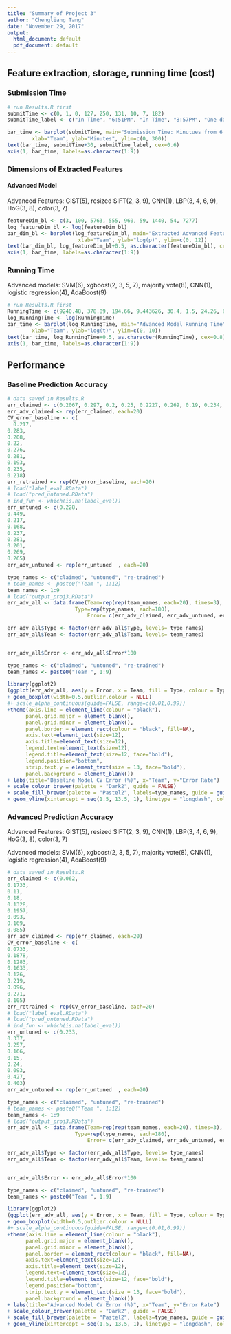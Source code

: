 ```yaml
---
title: "Summary of Project 3"
author: "Chengliang Tang"
date: "November 29, 2017"
output:
  html_document: default
  pdf_document: default
---
```


## Feature extraction, storage, running time (cost)

### Submission Time
```r
# run Results.R first
submitTime <- c(0, 1, 0, 127, 250, 131, 10, 7, 182)
submitTime_label <- c("In Time", "6:51PM", "In Time", "8:57PM", "One day later", "9:01PM", "7:00PM", "6:57PM", "9:52PM")

bar_time <- barplot(submitTime, main="Submission Time: Minutues from 6:50 PM",
        xlab="Team", ylab="Minutes", ylim=c(0, 300))
text(bar_time, submitTime+30, submitTime_label, cex=0.6)
axis(1, bar_time, labels=as.character(1:9))
```

### Dimensions of Extracted Features
#### Advanced Model
Advanced Features: GIST(5), resized SIFT(2, 3, 9), CNN(1), LBP(3, 4, 6, 9), HoG(3, 8), color(3, 7)
```r
featureDim_bl <- c(3, 100, 5763, 555, 960, 59, 1440, 54, 7277)
log_featureDim_bl <- log(featureDim_bl)
bar_dim_bl <- barplot(log_featureDim_bl, main="Extracted Advanced Feature Dimensions",
                       xlab="Team", ylab="log(p)", ylim=c(0, 12))
text(bar_dim_bl, log_featureDim_bl+0.5, as.character(featureDim_bl), cex=0.8)
axis(1, bar_time, labels=as.character(1:9))
```

### Running Time
Advanced models: SVM(6), xgboost(2, 3, 5, 7), majority vote(8), CNN(1), logistic regression(4), AdaBoost(9)
```r
# run Results.R first
RunningTime <- c(9240.48, 378.89, 194.66, 9.443626, 30.4, 1.5, 24.26, 6.7, 1800.6)
log_RunningTime <- log(RunningTime)
bar_time <- barplot(log_RunningTime, main="Advanced Model Running Time",
        xlab="Team", ylab="log(t)", ylim=c(0, 10))
text(bar_time, log_RunningTime+0.5, as.character(RunningTime), cex=0.8)
axis(1, bar_time, labels=as.character(1:9))
```

## Performance
### Baseline Prediction Accuracy

```r
# data saved in Results.R
err_claimed <- c(0.2067, 0.297, 0.2, 0.25, 0.2227, 0.269, 0.19, 0.234, 0.204)
err_adv_claimed <- rep(err_claimed, each=20)
CV_error_baseline <- c(
  0.217,
0.283,
0.208,
0.22,
0.276,
0.281,
0.193,
0.235,
0.218)
err_retrained <- rep(CV_error_baseline, each=20)
# load("label_eval.RData")
# load("pred_untuned.RData")
# ind_fun <- which(is.na(label_eval))
err_untuned <- c(0.228,
0.449,
0.217,
0.168,
0.237,
0.281,
0.201,
0.269,
0.265)
err_adv_untuned <- rep(err_untuned  , each=20)

type_names <- c("claimed", "untuned", "re-trained")
# team_names <- paste0("Team ", 1:12)
team_names <- 1:9
# load("output_proj3.RData")
err_adv_all <- data.frame(Team=rep(rep(team_names, each=20), times=3), 
  					  Type=rep(type_names, each=180),
						  Error= c(err_adv_claimed, err_adv_untuned, err_retrained)) #as.vector(t(output$err_adv_retrained))))

err_adv_all$Type <- factor(err_adv_all$Type, levels= type_names)
err_adv_all$Team <- factor(err_adv_all$Team, levels= team_names)


err_adv_all$Error <- err_adv_all$Error*100

type_names <- c("claimed", "untuned", "re-trained")
team_names <- paste0("Team ", 1:9)

library(ggplot2)
(ggplot(err_adv_all, aes(y = Error, x = Team, fill = Type, colour = Type)) 
+ geom_boxplot(width=0.5,outlier.colour = NULL)
#+ scale_alpha_continuous(guide=FALSE, range=c(0.01,0.99))
+theme(axis.line = element_line(colour = "black"),
      panel.grid.major = element_blank(),
      panel.grid.minor = element_blank(),
      panel.border = element_rect(colour = "black", fill=NA),
      axis.text=element_text(size=12),
      axis.title=element_text(size=12),
      legend.text=element_text(size=12),
      legend.title=element_text(size=12, face="bold"),
      legend.position="bottom",
      strip.text.y = element_text(size = 13, face="bold"),
      panel.background = element_blank())
+ labs(title="Baseline Model CV Error (%)", x="Team", y="Error Rate")
+ scale_colour_brewer(palette = "Dark2", guide = FALSE)
+ scale_fill_brewer(palette = "Pastel2", labels=type_names, guide = guide_legend(title = "Type"))
+ geom_vline(xintercept = seq(1.5, 13.5, 1), linetype = "longdash", colour="lightgrey")) 

```

### Advanced Prediction Accuracy
Advanced Features: GIST(5), resized SIFT(2, 3, 9), CNN(1), LBP(3, 4, 6, 9), HoG(3, 8), color(3, 7)

Advanced models: SVM(6), xgboost(2, 3, 5, 7), majority vote(8), CNN(1), logistic regression(4), AdaBoost(9)

```r
# data saved in Results.R
err_claimed <- c(0.062,
0.1733,
0.11,
0.18,
0.1328,
0.1957,
0.093,
0.169,
0.085)
err_adv_claimed <- rep(err_claimed, each=20)
CV_error_baseline <- c(
0.0733,
0.1878,
0.1283,
0.1633,
0.126,
0.219,
0.096,
0.271,
0.105)
err_retrained <- rep(CV_error_baseline, each=20)
# load("label_eval.RData")
# load("pred_untuned.RData")
# ind_fun <- which(is.na(label_eval))
err_untuned <- c(0.233,
0.337,
0.257,
0.166,
0.15,
0.24,
0.093,
0.427,
0.403)
err_adv_untuned <- rep(err_untuned  , each=20)

type_names <- c("claimed", "untuned", "re-trained")
# team_names <- paste0("Team ", 1:12)
team_names <- 1:9
# load("output_proj3.RData")
err_adv_all <- data.frame(Team=rep(rep(team_names, each=20), times=3), 
  					  Type=rep(type_names, each=180),
						  Error= c(err_adv_claimed, err_adv_untuned, err_retrained)) #as.vector(t(output$err_adv_retrained))))

err_adv_all$Type <- factor(err_adv_all$Type, levels= type_names)
err_adv_all$Team <- factor(err_adv_all$Team, levels= team_names)


err_adv_all$Error <- err_adv_all$Error*100

type_names <- c("claimed", "untuned", "re-trained")
team_names <- paste0("Team ", 1:9)

library(ggplot2)
(ggplot(err_adv_all, aes(y = Error, x = Team, fill = Type, colour = Type)) 
+ geom_boxplot(width=0.5,outlier.colour = NULL)
#+ scale_alpha_continuous(guide=FALSE, range=c(0.01,0.99))
+theme(axis.line = element_line(colour = "black"),
      panel.grid.major = element_blank(),
      panel.grid.minor = element_blank(),
      panel.border = element_rect(colour = "black", fill=NA),
      axis.text=element_text(size=12),
      axis.title=element_text(size=12),
      legend.text=element_text(size=12),
      legend.title=element_text(size=12, face="bold"),
      legend.position="bottom",
      strip.text.y = element_text(size = 13, face="bold"),
      panel.background = element_blank())
+ labs(title="Advanced Model CV Error (%)", x="Team", y="Error Rate")
+ scale_colour_brewer(palette = "Dark2", guide = FALSE)
+ scale_fill_brewer(palette = "Pastel2", labels=type_names, guide = guide_legend(title = "Type"))
+ geom_vline(xintercept = seq(1.5, 13.5, 1), linetype = "longdash", colour="lightgrey")) 
```



  
  
  
  
  
  
  
  
  
  
  
 

